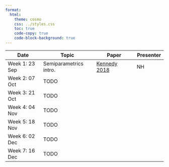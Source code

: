 ```yaml
---
format:
  html:
    theme: cosmo
    css: ../styles.css
    toc: true
    code-copy: true
    code-block-background: true
---
```


| Date           | Topic                  | Paper            | Presenter   |
|----------------|------------------------|------------------|-------------|
| Week 1: 23 Sep | Semiparametrics intro. | [Kennedy 2018]() | NH          |
| Week 2: 07 Oct | TODO |    |    |
| Week 3: 21 Oct | TODO |    |    |
| Week 4: 04 Nov | TODO |    |    |
| Week 5: 18 Nov | TODO |    |    |
| Week 6: 02 Dec | TODO |    |    |
| Week 7: 16 Dec | TODO |    |    |

